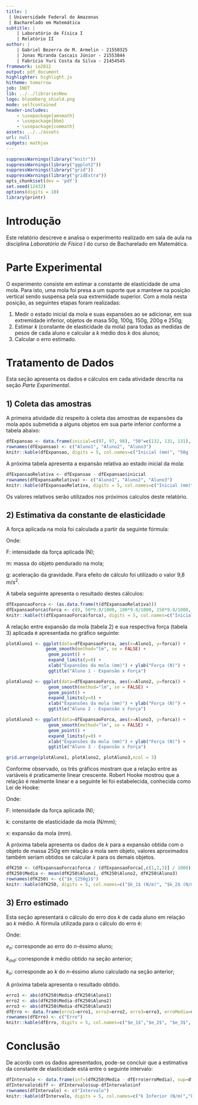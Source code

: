 ```yaml
---
title: |
 | Universidade Federal do Amazonas 
 | Bacharelado em Matemática
subtitle: | 
    | Laboratório de Física I
    | Relatório II
author: | 
    | Gabriel Bezerra de M. Armelin - 21550325
    | Jonas Miranda Cascais Júnior - 21553844
    | Fabrício Yuri Costa da Silva - 21454545
framework: io2012
output: pdf_document
highlighter: highlight.js
hitheme: tomorrow
job: INDT
lib: ../../librariesNew
logo: bloomberg_shield.png
mode: selfcontained
header-includes: 
    - \usepackage{amsmath}
    - \usepackage{bbm}
    - \usepackage{commath}
assets: ../../assets
url: null
widgets: mathjax
---
```


```r
suppressWarnings(library("knitr"))
suppressWarnings(library("ggplot2"))
suppressWarnings(library("grid"))
suppressWarnings(library("gridExtra"))
opts_chunk$set(dev = 'pdf')
set.seed(12432) 
options(digits = 10) 
library(printr)
```

Introdução
===================

Este relatório descreve e analisa o experimento realizado em sala de aula na disciplina *Laboratório de Física I* do curso de Bacharelado em Matemática.

Parte Experimental
====================

O experimento consiste em estimar a constante de elasticidade de uma mola. Para isto, uma mola foi presa a um suporte que a manteve na posição vertical sendo suspensa pela sua extremidade superior. Com a mola nesta posição, as seguintes etapas foram realizadas:

1) Medir o estado inicial da mola e suas expansões ao se adicionar, em sua extremidade inferior, objetos de masa 50g, 100g, 150g, 200g e 250g;
2) Estimar *k* (constante de elasticidade da mola) para todas as medidas de pesos de cada aluno e calcular a *k* médio dos *k* dos alunos;
3) Calcular o erro estimado.

Tratamento de Dados
====================

Esta seção apresenta os dados e cálculos em cada atividade descrita na seção *Parte Experimental*.

## 1) Coleta das amostras

A primeira atividade diz respeito à coleta das amostras de expansões da mola após submetida a alguns objetos em sua parte inferior conforme a tabela abaixo:

```r
dfExpansao <- data.frame(inicial=c(97, 97, 98), "50"=c(132, 131, 131), "100"=c(161,159,161), "150"=c(189, 184, 189), "200"=c(218, 216, 216), "250"=c(246, 248, 246))
rownames(dfExpansao) <- c("Aluno1", "Aluno2", "Aluno3")
knitr::kable(dfExpansao, digits = 5, col.names=c("Inicial (mm)", "50g (mm)", "100g (mm)", "150g (mm)", "200g (mm)", "250g (mm)"),caption = 'Amostras das expansões da mola.')
```

A próxima tabela apresenta a expansão relativa ao estado inicial da mola:

```r
dfExpansaoRelativa <- dfExpansao - dfExpansao$inicial
rownames(dfExpansaoRelativa) <- c("Aluno1", "Aluno2", "Aluno3")
knitr::kable(dfExpansaoRelativa, digits = 5, col.names=c("Inicial (mm)", "50g (mm)", "100g (mm)", "150g (mm)", "200g (mm)", "250g (mm)"),caption = 'Expansões da mola em relação a seu estado inicial.')
```

Os valores relativos serão utilizados nos próximos calculos deste relatório.

## 2) Estimativa da constante de elasticidade

A força aplicada na mola foi calculada a partir da seguinte fórmula:

\begin{align}\label{eq:forca}
F = m \times g
\end{align}

Onde:

 F: intensidade da força aplicada (N);
 
 m: massa do objeto pendurado na mola; 
 
 g: aceleração da gravidade. Para efeito de cálculo foi utilizado o valor 9,8 $m/s^2$.

A tabela seguinte apresenta o resultado destes cálculos:

```r
dfExpansaoForca <- (as.data.frame(t(dfExpansaoRelativa)))
dfExpansaoForca$forca <- c(0, 50*9.8/1000, 100*9.8/1000, 150*9.8/1000, 200*9.8/1000, 250*9.8/1000)
knitr::kable(t(dfExpansaoForca$forca), digits = 5, col.names=c("Inicial (N)", "50g (N)", "100g (N)", "150g (N)", "200g (N)", "250g (N)"), caption = 'Forças aplicadas na mola.')
```

A relação entre expansão da mola (tabela 2) e sua respectiva força (tabela 3) aplicada é apresentada no gráfico seguinte:

```r
plotAluno1 <- ggplot(data=dfExpansaoForca, aes(x=Aluno1, y=forca)) +
               geom_smooth(method="lm", se = FALSE) +
                geom_point() +
                expand_limits(y=0) +
                xlab("Expansões da mola (mm)") + ylab("Força (N)") +
                ggtitle("Aluno 1 - Expansão x Força")

plotAluno2 <- ggplot(data=dfExpansaoForca, aes(x=Aluno2, y=forca)) +
                geom_smooth(method="lm", se = FALSE) +
                geom_point() +
                expand_limits(y=0) +
                xlab("Expansões da mola (mm)") + ylab("Força (N)") +
                ggtitle("Aluno 2 - Expansão x Força")

plotAluno3 <- ggplot(data=dfExpansaoForca, aes(x=Aluno3, y=forca)) +
                geom_smooth(method="lm", se = FALSE) +
                geom_point() +
                expand_limits(y=0) +
                xlab("Expansões da mola (mm)") + ylab("Força (N)") +
                ggtitle("Aluno 3 - Expansão x Força")

grid.arrange(plotAluno1, plotAluno2, plotAluno3,ncol = 3)
```

Conforme observado, os três gráficos mostram que a relação entre as variáveis é praticamente linear crescente. Robert Hooke mostrou que a relação é realmente linear e a seguinte lei foi estabelecida, conhecida como Lei de Hooke:

\begin{align}\label{eq:leiHooke}
F = k \times x
\end{align}

Onde: 

F: intensidade da força aplicada (N);

k: constante de elasticidade da mola (N/mm);

x: expansão da mola (mm).

A próxima tabela apresenta os dados de *k* para a expansão obtida com o objeto de massa 250g em relação a mola sem objeto, valores aproximados também seriam obtidos se calcular *k* para os demais objetos.

```r
dfK250 <- (dfExpansaoForca$forca / (dfExpansaoForca[,c(1,2,3)] / 1000))[6,]
dfK250$Media <- mean(dfK250$Aluno1, dfK250$Aluno2, dfK250$Aluno3)
rownames(dfK250) <- c("$k_{250g}$")
knitr::kable(dfK250, digits = 5, col.names=c("$k_1$ (N/m)", "$k_2$ (N/m)", "$k_3$ (N/m)", "$k_{md}$ (N/m)"), caption = 'Constante elástica para o objeto de 250g')
```

## 3) Erro estimado

Esta seção apresentará o cálculo do erro dos *k* de cada aluno em relação ao *k* médio. A fórmula utilizada para o cálculo do erro é:

\begin{align}\label{eq:erromedio}
e_n = \abs{k_{md} - k_n}
\end{align}

Onde:

$e_n$: corresponde ao erro do *n*-éssimo aluno;

$k_{md}$: corresponde *k* médio obtido na seção anterior;

$k_n$: corresponde ao *k* do *n*-éssimo aluno calculado na seção anterior;

A próxima tabela apresenta o resultado obtido.

```r
erro1 <- abs(dfK250$Media-dfK250$Aluno1)
erro2 <- abs(dfK250$Media-dfK250$Aluno2)
erro3 <- abs(dfK250$Media-dfK250$Aluno3)
dfErro <- data.frame(erro1=erro1, erro2=erro2, erro3=erro3, erroMedia=mean(c(erro1,erro2,erro3)))
rownames(dfErro) <- c("Erro")
knitr::kable(dfErro, digits = 5, col.names=c("$e_1$","$e_2$", "$e_3$", "Média"), caption = 'Erro de cada constante de elasticidade em relação a média.')
```

Conclusão
====================

De acordo com os dados apresentados, pode-se concluir que a estimativa da constante de elasticidade está entre o seguinte intervalo:

```r
dfIntervalo <- data.frame(inf=(dfK250$Media - dfErro$erroMedia), sup=dfK250$Media+dfErro$erroMedia)
dfIntervalo$diff <- dfIntervalo$sup-dfIntervalo$inf
rownames(dfIntervalo) <- c("Intervalo")
knitr::kable(dfIntervalo, digits = 5, col.names=c("k Inferior (N/m)","k Superior (N/m)", "Diferença (N/m)"), caption = 'Intervalo da estimativa da constante de elasticidade')
```
